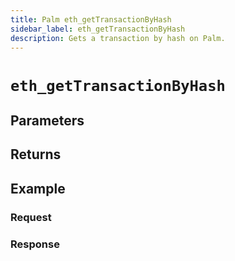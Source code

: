 ```yaml
---
title: Palm eth_getTransactionByHash
sidebar_label: eth_getTransactionByHash
description: Gets a transaction by hash on Palm.
---
```




# `eth_getTransactionByHash`

<Description />

## Parameters


<Params />

## Returns


<Returns />

## Example


<Example />

### Request


<Request />

### Response


<Response />
